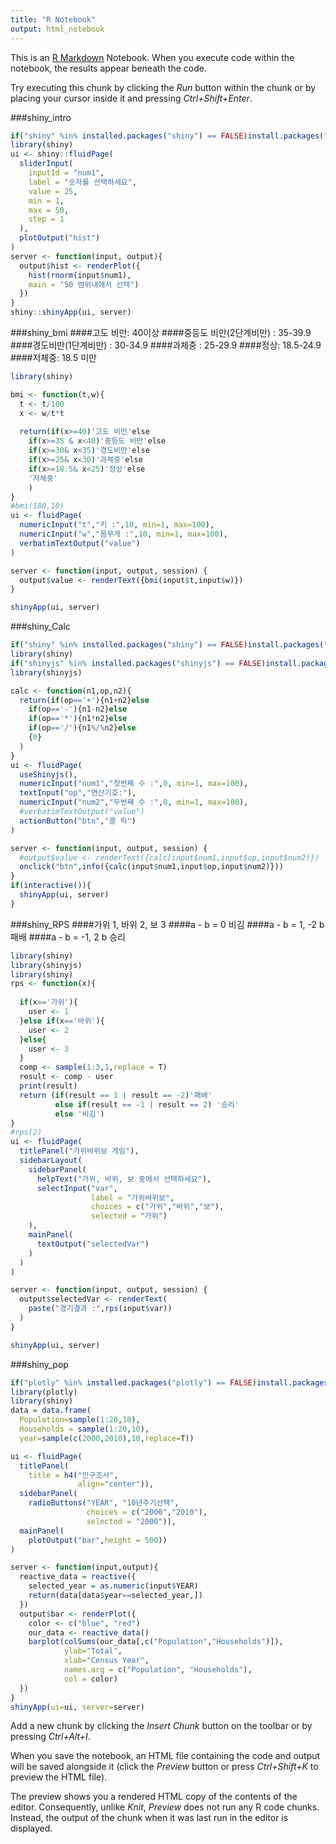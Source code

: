 ```yaml
---
title: "R Notebook"
output: html_notebook
---
```


This is an [R Markdown](http://rmarkdown.rstudio.com) Notebook. When you execute code within the notebook, the results appear beneath the code. 

Try executing this chunk by clicking the *Run* button within the chunk or by placing your cursor inside it and pressing *Ctrl+Shift+Enter*. 

###shiny_intro
```r
if("shiny" %in% installed.packages("shiny") == FALSE)install.packages("shiny")
library(shiny)
ui <- shiny::fluidPage(
  sliderInput(
    inputId = "num1",
    label = "숫자를 선택하세요",
    value = 25,
    min = 1,
    max = 50,
    step = 1
  ),
  plotOutput("hist")
)
server <- function(input, output){
  output$hist <- renderPlot({
    hist(rnorm(input$num1),
    main = "50 범위내에서 선택")
  })
}
shiny::shinyApp(ui, server)
```

###shiny_bmi
####고도 비만: 40이상
####중등도 비만(2단계비만) : 35-39.9
####경도비만(1단계비만) : 30-34.9
####과체중 : 25-29.9
####정상: 18.5-24.9
####저체중: 18.5 미만
```r
library(shiny)

bmi <- function(t,w){
  t <- t/100
  x <- w/t*t
  
  return(if(x>=40)'고도 비만'else
    if(x>=35 & x<40)'중등도 비만'else
    if(x>=30& x<35)'경도비만'else
    if(x>=25& x<30)'과체중'else
    if(x>=18.5& x<25)'정상'else
    '저체중'
    )
}
#bmi(180,10)
ui <- fluidPage(
  numericInput("t","키 :",10, min=1, max=100),
  numericInput("w","몸무게 :",10, min=1, max=100),
  verbatimTextOutput("value")
)

server <- function(input, output, session) {
  output$value <- renderText({bmi(input$t,input$w)})
}

shinyApp(ui, server)
```

###shiny_Calc
```r
if("shiny" %in% installed.packages("shiny") == FALSE)install.packages("shiny")
library(shiny)
if("shinyjs" %in% installed.packages("shinyjs") == FALSE)install.packages("shinyjs")
library(shinyjs)

calc <- function(n1,op,n2){
  return(if(op=='+'){n1+n2}else
    if(op=='-'){n1-n2}else
    if(op=='*'){n1*n2}else
    if(op=='/'){n1%/%n2}else
    {0}
  )
}
ui <- fluidPage(
  useShinyjs(),
  numericInput("num1","첫번째 수 :",0, min=1, max=100),
  textInput("op","연산기호:"),
  numericInput("num2","두번째 수 :",0, min=1, max=100),
  #verbatimTextOutput("value")
  actionButton("btn","클 릭")
)

server <- function(input, output, session) {
  #output$value <- renderText({calc(input$num1,input$op,input$num2)})
  onclick("btn",info({calc(input$num1,input$op,input$num2)}))
}
if(interactive()){
  shinyApp(ui, server)
}
```

###shiny_RPS
####가위 1, 바위 2, 보 3
####a - b = 0 비김
####a - b = 1, -2 b 패배
####a - b = -1, 2 b 승리 
```r
library(shiny)
library(shinyjs)
library(shiny)
rps <- function(x){
  
  if(x=='가위'){
    user <- 1
  }else if(x=='바위'){
    user <- 2
  }else{
    user <- 3
  }
  comp <- sample(1:3,1,replace = T)
  result <- comp - user
  print(result)
  return (if(result == 1 | result == -2)'패배'
          else if(result == -1 | result == 2) '승리'
          else '비김')
}
#rps(2)
ui <- fluidPage(
  titlePanel("가위바위보 게임"),
  sidebarLayout(
    sidebarPanel(
      helpText("가위, 바위, 보 중에서 선택하세요"),
      selectInput("var",
                  label = "가위바위보",
                  choices = c("가위","바위","보"),
                  selected = "가위")
    ), 
    mainPanel(
      textOutput("selectedVar")
    )
  )
)

server <- function(input, output, session) {
  output$selectedVar <- renderText(
    paste("경기결과 :",rps(input$var))
  )
}

shinyApp(ui, server)

```


###shiny_pop
```r
if("plotly" %in% installed.packages("plotly") == FALSE)install.packages("plotly")
library(plotly)
library(shiny)
data = data.frame(
  Population=sample(1:20,10),
  Households = sample(1:20,10),
  year=sample(c(2000,2010),10,replace=T))

ui <- fluidPage(
  titlePanel(
    title = h4("인구조사",
               align="center")),
  sidebarPanel(
    radioButtons("YEAR", "10년주기선택",
                 choices = c("2000","2010"),
                 selected = "2000")),
  mainPanel(
    plotOutput("bar",height = 500))
)

server <- function(input,output){
  reactive_data = reactive({
    selected_year = as.numeric(input$YEAR)
    return(data[data$year==selected_year,])
  })
  output$bar <- renderPlot({
    color <- c("blue", "red")
    our_data <- reactive_data()
    barplot(colSums(our_data[,c("Population","Households")]),
            ylab="Total",
            xlab="Census Year",
            names.arg = c("Population", "Households"),
            col = color)
  })
}
shinyApp(ui=ui, server=server)

```


Add a new chunk by clicking the *Insert Chunk* button on the toolbar or by pressing *Ctrl+Alt+I*.

When you save the notebook, an HTML file containing the code and output will be saved alongside it (click the *Preview* button or press *Ctrl+Shift+K* to preview the HTML file).

The preview shows you a rendered HTML copy of the contents of the editor. Consequently, unlike *Knit*, *Preview* does not run any R code chunks. Instead, the output of the chunk when it was last run in the editor is displayed.
